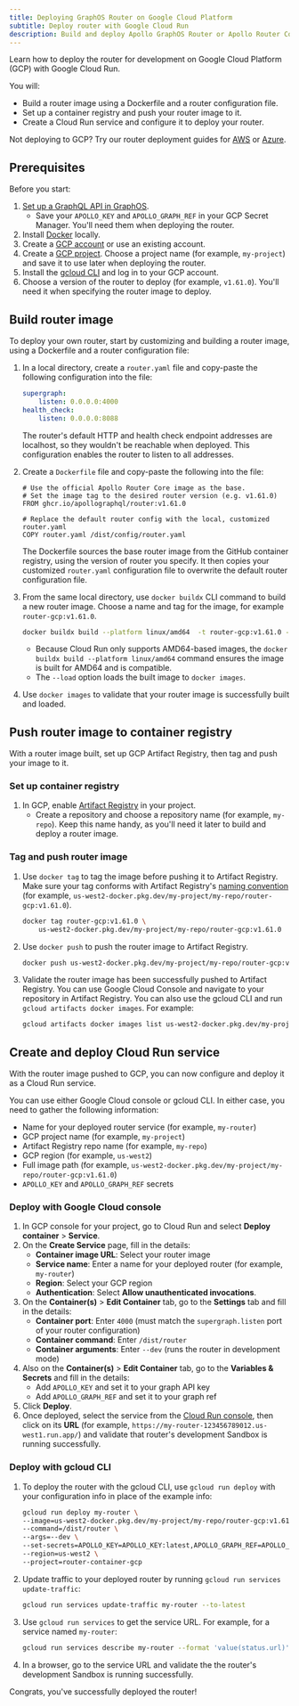 ```yaml
---
title: Deploying GraphOS Router on Google Cloud Platform
subtitle: Deploy router with Google Cloud Run
description: Build and deploy Apollo GraphOS Router or Apollo Router Core to Google Cloud Platform (GCP) with Google Cloud Run.
---
```


Learn how to deploy the router for development on Google Cloud Platform (GCP) with Google Cloud Run.

You will:
- Build a router image using a Dockerfile and a router configuration file.
- Set up a container registry and push your router image to it.
- Create a Cloud Run service and configure it to deploy your router.

<Note>

Not deploying to GCP? Try our router deployment guides for [AWS](/graphos/routing/self-hosted/containerization/aws) or [Azure](/graphos/routing/self-hosted/containerization/azure).

</Note>

## Prerequisites

Before you start:

1. [Set up a GraphQL API in GraphOS](/graphos/get-started/guides/graphql#step-1-set-up-your-graphql-api).
    - Save your `APOLLO_KEY` and `APOLLO_GRAPH_REF` in your GCP Secret Manager. You'll need them when deploying the router.
1. Install [Docker](https://www.docker.com/get-started/) locally.
1. Create a [GCP account](https://cloud.google.com/) or use an existing account.
1. Create a [GCP project](https://console.cloud.google.com/projectcreate). Choose a project name (for example, `my-project`) and save it to use later when deploying the router.
1. Install the [gcloud CLI](https://cloud.google.com/sdk/docs/install) and log in to your GCP account.
1. Choose a version of the router to deploy (for example, `v1.61.0`). You'll need it when specifying the router image to deploy.

## Build router image

To deploy your own router, start by customizing and building a router image, using a Dockerfile and a router configuration file:

1. In a local directory, create a `router.yaml` file and copy-paste the following configuration into the file: 
    
    ```yaml title="router.yaml"
    supergraph:
        listen: 0.0.0.0:4000
    health_check:
        listen: 0.0.0.0:8088
    ```

    The router's default HTTP and health check endpoint addresses are localhost, so they wouldn't be reachable when deployed. This configuration enables the router to listen to all addresses.

1. Create a `Dockerfile` file and copy-paste the following into the file:

    ```text showLineNumbers=false
    # Use the official Apollo Router Core image as the base.
    # Set the image tag to the desired router version (e.g. v1.61.0)
    FROM ghcr.io/apollographql/router:v1.61.0

    # Replace the default router config with the local, customized router.yaml
    COPY router.yaml /dist/config/router.yaml
    ```

    The Dockerfile sources the base router image from the GitHub container registry, using the version of router you specify. It then copies your customized `router.yaml` configuration file to overwrite the default router configuration file.

1. From the same local directory, use `docker buildx` CLI command to build a new router image. Choose a name and tag for the image, for example `router-gcp:v1.61.0`.
    
    ```bash showLineNumbers=false
    docker buildx build --platform linux/amd64  -t router-gcp:v1.61.0 --load .
    ```

    - Because Cloud Run only supports AMD64-based images, the `docker buildx build --platform linux/amd64` command ensures the image is built for AMD64 and is compatible.  
    - The `--load` option loads the built image to `docker images`.

1. Use `docker images` to validate that your router image is successfully built and loaded.

## Push router image to container registry

With a router image built, set up GCP Artifact Registry, then tag and push your image to it.

### Set up container registry

1. In GCP, enable [Artifact Registry](https://cloud.google.com/artifact-registry/docs/enable-service) in your project.
    - Create a repository and choose a repository name (for example, `my-repo`). Keep this name handy, as you'll need it later to build and deploy a router image.

### Tag and push router image

1. Use `docker tag` to tag the image before pushing it to Artifact Registry. Make sure your tag conforms with Artifact Registry's [naming convention](https://cloud.google.com/artifact-registry/docs/docker/names) (for example, `us-west2-docker.pkg.dev/my-project/my-repo/router-gcp:v1.61.0`).

    ```bash showLineNumbers=false
    docker tag router-gcp:v1.61.0 \
        us-west2-docker.pkg.dev/my-project/my-repo/router-gcp:v1.61.0
    ```

1. Use `docker push` to push the router image to Artifact Registry.

    ```bash showLineNumbers=false
    docker push us-west2-docker.pkg.dev/my-project/my-repo/router-gcp:v1.61.0
    ```

1. Validate the router image has been successfully pushed to Artifact Registry. You can use Google Cloud Console and navigate to your repository in Artifact Registry. You can also use the gcloud CLI and run `gcloud artifacts docker images`. For example:

    ```bash showLineNumbers=false
    gcloud artifacts docker images list us-west2-docker.pkg.dev/my-project/my-repo
    ```

## Create and deploy Cloud Run service

With the router image pushed to GCP, you can now configure and deploy it as a Cloud Run service.

You can use either Google Cloud console or gcloud CLI. In either case, you need to gather the following information:

* Name for your deployed router service (for example, `my-router`)
* GCP project name (for example, `my-project`)
* Artifact Registry repo name (for example, `my-repo`)
* GCP region (for example, `us-west2`)
* Full image path (for example, `us-west2-docker.pkg.dev/my-project/my-repo/router-gcp:v1.61.0`) 
* `APOLLO_KEY` and `APOLLO_GRAPH_REF` secrets

### Deploy with Google Cloud console

1. In GCP console for your project, go to Cloud Run and select **Deploy container** > **Service**.
1. On the **Create Service** page, fill in the details:
    - **Container image URL**: Select your router image
    - **Service name**: Enter a name for your deployed router (for example, `my-router`)
    - **Region**: Select your GCP region
    - **Authentication**: Select **Allow unauthenticated invocations**.
1. On the **Container(s)** > **Edit Container** tab, go to the **Settings** tab and fill in the details:
    - **Container port**: Enter `4000` (must match the `supergraph.listen` port of your router configuration)
    - **Container command**: Enter `/dist/router`
    - **Container arguments**: Enter `--dev` (runs the router in development mode)
1. Also on the **Container(s)** > **Edit Container** tab, go to the **Variables & Secrets** and fill in the details:
    * Add `APOLLO_KEY` and set it to your graph API key
    * Add `APOLLO_GRAPH_REF` and set it to your graph ref   
1. Click **Deploy**.
1. Once deployed, select the service from the [Cloud Run console](https://console.cloud.google.com/run), then click on its **URL** (for example, `https://my-router-123456789012.us-west1.run.app/`) and validate that router's development Sandbox is running successfully.

### Deploy with gcloud CLI

1. To deploy the router with the gcloud CLI, use `gcloud run deploy` with your configuration info in place of the example info:

    ```bash showLineNumbers=false
    gcloud run deploy my-router \
    --image=us-west2-docker.pkg.dev/my-project/my-repo/router-gcp:v1.61.0 \
    --command=/dist/router \
    --args=--dev \
    --set-secrets=APOLLO_KEY=APOLLO_KEY:latest,APOLLO_GRAPH_REF=APOLLO_GRAPH_REF:latest \
    --region=us-west2 \
    --project=router-container-gcp 
    ```

1. Update traffic to your deployed router by running `gcloud run services update-traffic`:

    ```bash
    gcloud run services update-traffic my-router --to-latest
    ```

1. Use `gcloud run services` to get the service URL. For example, for a service named `my-router`:

    ```bash
    gcloud run services describe my-router --format 'value(status.url)'
    ```

1. In a browser, go to the service URL and validate the the router's development Sandbox is running successfully.

Congrats, you've successfully deployed the router!

